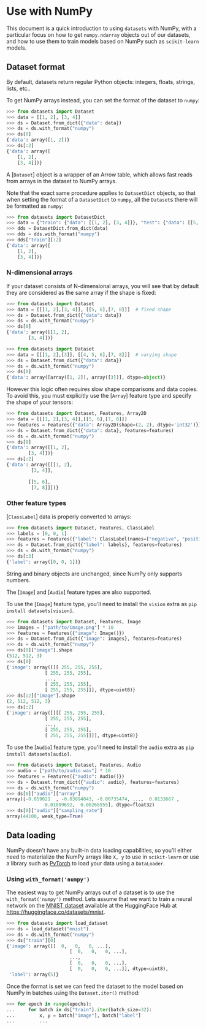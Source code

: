 # Use with NumPy

This document is a quick introduction to using `datasets` with NumPy, with a particular focus on how to get
`numpy.ndarray` objects out of our datasets, and how to use them to train models based on NumPy such as `scikit-learn` models.


## Dataset format

By default, datasets return regular Python objects: integers, floats, strings, lists, etc..

To get NumPy arrays instead, you can set the format of the dataset to `numpy`:

```py
>>> from datasets import Dataset
>>> data = [[1, 2], [3, 4]]
>>> ds = Dataset.from_dict({"data": data})
>>> ds = ds.with_format("numpy")
>>> ds[0]
{'data': array([1, 2])}
>>> ds[:2]
{'data': array([
    [1, 2],
    [3, 4]])}
```

<Tip>

A [`Dataset`] object is a wrapper of an Arrow table, which allows fast reads from arrays in the dataset to NumPy arrays.

</Tip>

Note that the exact same procedure applies to `DatasetDict` objects, so that
when setting the format of a `DatasetDict` to `numpy`, all the `Dataset`s there
will be formatted as `numpy`:

```py
>>> from datasets import DatasetDict
>>> data = {"train": {"data": [[1, 2], [3, 4]]}, "test": {"data": [[5, 6], [7, 8]]}}
>>> dds = DatasetDict.from_dict(data)
>>> dds = dds.with_format("numpy")
>>> dds["train"][:2]
{'data': array([
    [1, 2],
    [3, 4]])}
```


### N-dimensional arrays

If your dataset consists of N-dimensional arrays, you will see that by default they are considered as the same array if the shape is fixed:

```py
>>> from datasets import Dataset
>>> data = [[[1, 2],[3, 4]], [[5, 6],[7, 8]]]  # fixed shape
>>> ds = Dataset.from_dict({"data": data})
>>> ds = ds.with_format("numpy")
>>> ds[0]
{'data': array([[1, 2],
        [3, 4]])}
```

```py
>>> from datasets import Dataset
>>> data = [[[1, 2],[3]], [[4, 5, 6],[7, 8]]]  # varying shape
>>> ds = Dataset.from_dict({"data": data})
>>> ds = ds.with_format("numpy")
>>> ds[0]
{'data': array([array([1, 2]), array([3])], dtype=object)}
```

However this logic often requires slow shape comparisons and data copies.
To avoid this, you must explicitly use the [`Array`] feature type and specify the shape of your tensors:

```py
>>> from datasets import Dataset, Features, Array2D
>>> data = [[[1, 2],[3, 4]],[[5, 6],[7, 8]]]
>>> features = Features({"data": Array2D(shape=(2, 2), dtype='int32')})
>>> ds = Dataset.from_dict({"data": data}, features=features)
>>> ds = ds.with_format("numpy")
>>> ds[0]
{'data': array([[1, 2],
        [3, 4]])}
>>> ds[:2]
{'data': array([[[1, 2],
         [3, 4]],
 
        [[5, 6],
         [7, 8]]])}
```

### Other feature types

[`ClassLabel`] data is properly converted to arrays:

```py
>>> from datasets import Dataset, Features, ClassLabel
>>> labels = [0, 0, 1]
>>> features = Features({"label": ClassLabel(names=["negative", "positive"])})
>>> ds = Dataset.from_dict({"label": labels}, features=features)
>>> ds = ds.with_format("numpy")
>>> ds[:3]
{'label': array([0, 0, 1])}
```

String and binary objects are unchanged, since NumPy only supports numbers.

The [`Image`] and [`Audio`] feature types are also supported.

<Tip>

To use the [`Image`] feature type, you'll need to install the `vision` extra as
`pip install datasets[vision]`.

</Tip>

```py
>>> from datasets import Dataset, Features, Image
>>> images = ["path/to/image.png"] * 10
>>> features = Features({"image": Image()})
>>> ds = Dataset.from_dict({"image": images}, features=features)
>>> ds = ds.with_format("numpy")
>>> ds[0]["image"].shape
(512, 512, 3)
>>> ds[0]
{'image': array([[[ 255, 255, 255],
              [ 255, 255, 255],
              ...,
              [ 255, 255, 255],
              [ 255, 255, 255]]], dtype=uint8)}
>>> ds[:2]["image"].shape
(2, 512, 512, 3)
>>> ds[:2]
{'image': array([[[[ 255, 255, 255],
              [ 255, 255, 255],
              ...,
              [ 255, 255, 255],
              [ 255, 255, 255]]]], dtype=uint8)}
```

<Tip>

To use the [`Audio`] feature type, you'll need to install the `audio` extra as
`pip install datasets[audio]`.

</Tip>

```py
>>> from datasets import Dataset, Features, Audio
>>> audio = ["path/to/audio.wav"] * 10
>>> features = Features({"audio": Audio()})
>>> ds = Dataset.from_dict({"audio": audio}, features=features)
>>> ds = ds.with_format("numpy")
>>> ds[0]["audio"]["array"]
array([-0.059021  , -0.03894043, -0.00735474, ...,  0.0133667 ,
              0.01809692,  0.00268555], dtype=float32)
>>> ds[0]["audio"]["sampling_rate"]
array(44100, weak_type=True)
```

## Data loading

NumPy doesn't have any built-in data loading capabilities, so you'll either need to materialize the NumPy arrays like `X, y` to use in `scikit-learn` or use a library such as [PyTorch](https://pytorch.org/) to load your data using a `DataLoader`.

### Using `with_format('numpy')`

The easiest way to get NumPy arrays out of a dataset is to use the `with_format('numpy')` method. Lets assume
that we want to train a neural network on the [MNIST dataset](http://yann.lecun.com/exdb/mnist/) available
at the HuggingFace Hub at https://huggingface.co/datasets/mnist.

```py
>>> from datasets import load_dataset
>>> ds = load_dataset("mnist")
>>> ds = ds.with_format("numpy")
>>> ds["train"][0]
{'image': array([[  0,   0,   0, ...],
                       [  0,   0,   0, ...],
                       ...,
                       [  0,   0,   0, ...],
                       [  0,   0,   0, ...]], dtype=uint8),
 'label': array(5)}
```

Once the format is set we can feed the dataset to the model based on NumPy in batches using the `Dataset.iter()`
method:

```py
>>> for epoch in range(epochs):
...     for batch in ds["train"].iter(batch_size=32):
...         x, y = batch["image"], batch["label"]
...         ...
```
